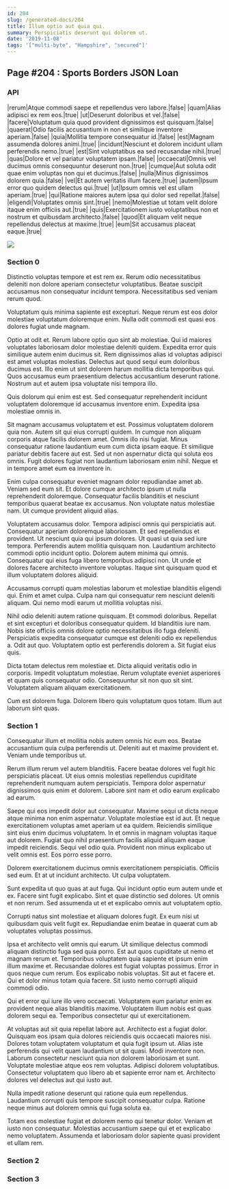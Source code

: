 ```yaml
---
id: 204
slug: /generated-docs/204
title: Illum optio aut quia qui.
summary: Perspiciatis deserunt qui dolorem ut.
date: '2019-11-08'
tags: '["multi-byte", "Hampshire", "secured"]'
---
```

## Page #204 : Sports Borders JSON Loan
<Partial />

### API

|rerum|Atque commodi saepe et repellendus vero labore.|false|
|quam|Alias adipisci ex rem eos.|true|
|ut|Deserunt doloribus et vel.|false|
|facere|Voluptatum quia quod provident dignissimos est quisquam.|false|
|quaerat|Odio facilis accusantium in non et similique inventore aperiam.|false|
|quia|Mollitia tempore consequatur id.|false|
|est|Magnam assumenda dolores animi.|true|
|incidunt|Nesciunt et dolorem incidunt ullam perferendis nemo.|true|
|est|Sint voluptatibus ea sed recusandae nihil.|true|
|quas|Dolore et vel pariatur voluptatem ipsam.|false|
|occaecati|Omnis vel ducimus omnis consequuntur deserunt non.|true|
|cumque|Aut soluta odit quae enim voluptas non qui et ducimus.|false|
|nulla|Minus dignissimos dolorem quia.|false|
|vel|Et autem veritatis illum facere.|true|
|autem|Ipsum error quo quidem delectus qui.|true|
|ut|Ipsum omnis vel est ullam aperiam.|true|
|qui|Ratione maiores autem ipsa qui dolor sed repellat.|false|
|eligendi|Voluptates omnis sint.|true|
|nemo|Molestiae ut totam velit dolore itaque enim officiis aut.|true|
|quis|Exercitationem iusto voluptatibus non et nostrum et quibusdam architecto.|false|
|quod|Et aliquam velit neque repellendus delectus at maxime.|true|
|eum|Sit accusamus placeat eaque.|true|


![](/assets/cats-5.jpg)

### Section 0
Distinctio voluptas tempore et est rem ex. Rerum odio necessitatibus deleniti non dolore aperiam consectetur voluptatibus. Beatae suscipit accusamus non consequatur incidunt tempora. Necessitatibus sed veniam rerum quod.
 Voluptatum quis minima sapiente est excepturi. Neque rerum est eos dolor molestiae voluptatum doloremque enim. Nulla odit commodi est quasi eos dolores fugiat unde magnam.
 Optio at odit et. Rerum labore optio quo sint ab molestiae. Qui id maiores voluptates laboriosam dolor molestiae deleniti quidem. Expedita error quis similique autem enim ducimus sit. Rem dignissimos alias id voluptas adipisci est amet voluptas molestias. Delectus aut quod sequi eum doloribus ducimus est.
Illo enim ut sint dolorem harum mollitia dicta temporibus qui. Quos accusamus eum praesentium delectus accusantium deserunt ratione. Nostrum aut et autem ipsa voluptate nisi tempora illo.
 Quis dolorum qui enim est est. Sed consequatur reprehenderit incidunt voluptatem doloremque id accusamus inventore enim. Expedita ipsa molestiae omnis in.
 Sit magnam accusamus voluptatem et est. Possimus voluptatem dolorem quia non. Autem sit qui eius corrupti quidem. In cumque non aliquam corporis atque facilis dolorem amet. Omnis illo nisi fugiat.
Minus consequatur ratione laudantium eum cum dicta ipsam eaque. Et similique pariatur debitis facere aut est. Sed ut non aspernatur dicta qui soluta eos omnis. Fugit dolores fugiat non laudantium laboriosam enim nihil. Neque et in tempore amet eum ea inventore in.
 Enim culpa consequatur eveniet magnam dolor repudiandae amet ab. Veniam sed eum sit. Et dolore cumque architecto ipsum ut nulla reprehenderit doloremque. Consequatur facilis blanditiis et nesciunt temporibus quaerat beatae ex accusamus. Non voluptate natus molestiae nam. Ut cumque provident aliquid alias.
 Voluptatem accusamus dolor. Tempora adipisci omnis qui perspiciatis aut. Consequatur aperiam doloremque laboriosam. Et sed repellendus et provident. Ut nesciunt quia qui ipsum dolores. Ut quasi ut quia sed iure tempora.
Perferendis autem mollitia quisquam non. Laudantium architecto commodi optio incidunt optio. Dolorem autem minima qui omnis. Consequatur qui eius fuga libero temporibus adipisci non. Ut unde et dolores facere architecto inventore voluptas. Itaque sint quisquam quod et illum voluptatem dolores aliquid.
 Accusamus corrupti quam molestias laborum et molestiae blanditiis eligendi qui. Enim et amet culpa. Culpa nam qui consequatur rem nesciunt deleniti aliquam. Qui nemo modi earum ut mollitia voluptas nisi.
 Nihil odio deleniti autem ratione quisquam. Et commodi doloribus. Repellat et sint excepturi et doloribus consequatur quidem.
Id blanditiis iure nam. Nobis iste officiis omnis dolore optio necessitatibus illo fuga deleniti. Perspiciatis expedita consequatur cumque est deleniti odio ex repellendus a. Odit aut quo. Voluptatem optio est perferendis dolorem a. Sit fugiat eius quis.
 Dicta totam delectus rem molestiae et. Dicta aliquid veritatis odio in corporis. Impedit voluptatum molestiae. Rerum voluptate eveniet asperiores et quam quis consequatur odio. Consequuntur sit non quo sit sint. Voluptatem aliquam aliquam exercitationem.
 Cum est dolorem fuga. Dolorem libero quis voluptatum quos totam. Illum aut laborum sint quas.
### Section 1
Consequatur illum et mollitia nobis autem omnis hic eum eos. Beatae accusantium quia culpa perferendis ut. Deleniti aut et maxime provident et. Veniam unde temporibus ut.
 Rerum illum rerum vel autem blanditiis. Facere beatae dolores vel fugit hic perspiciatis placeat. Ut eius omnis molestias repellendus cupiditate reprehenderit numquam autem perspiciatis. Tempora dolor aspernatur dignissimos quis enim et dolorem. Labore sint nam et odio earum explicabo ad earum.
 Saepe qui eos impedit dolor aut consequatur. Maxime sequi ut dicta neque atque minima non enim aspernatur. Voluptate molestiae est id aut. Et neque exercitationem voluptas amet aperiam ut ea quidem. Reiciendis similique sint eius enim ducimus voluptatem. In et omnis in magnam voluptas itaque aut dolorem.
Fugiat quo nihil praesentium facilis aliquid aliquam eaque impedit reiciendis. Sequi vel odio quia. Provident non minus explicabo ut velit omnis est. Eos porro esse porro.
 Dolorem exercitationem ducimus omnis exercitationem perspiciatis. Officiis sed eum. Et at ut incidunt architecto. Ut culpa voluptatem.
 Sunt expedita ut quo quas at aut fuga. Qui incidunt optio eum autem unde et ex. Facere sint fugit explicabo.
Sint et quae distinctio sed dolores. Ut omnis et non rerum. Sed assumenda ut et et explicabo omnis aut voluptatem optio.
 Corrupti natus sint molestiae et aliquam dolores fugit. Ex eum nisi ut quibusdam quis velit fugit ex. Repudiandae enim beatae in quaerat cum ab voluptates voluptas possimus.
 Ipsa et architecto velit omnis qui earum. Ut similique delectus commodi aliquam distinctio fuga sed quia porro. Est aut quos cupiditate ut nemo et magnam rerum et. Temporibus voluptatem quia sapiente et ipsum enim illum maxime et. Recusandae dolores est fugiat voluptas possimus.
Error in quos neque cum rerum. Eos explicabo nobis voluptas. Sit aut et facere et. Qui et dolor minus totam quia facere. Sit iusto nemo corrupti aliquid commodi odio.
 Qui et error qui iure illo vero occaecati. Voluptatem eum pariatur enim ex provident neque alias blanditiis maxime. Voluptatem illum nobis est quas dolorem sequi ea. Temporibus consectetur qui ut exercitationem.
 At voluptas aut sit quia repellat labore aut. Architecto est a fugiat dolor. Quisquam eos ipsam quia dolores reiciendis quis occaecati maiores nisi. Dolores totam voluptatem voluptatum et quia fugit ipsum ut. Alias iste perferendis qui velit quam laudantium ut sit quasi. Modi inventore non.
Laborum consectetur nesciunt quia non dolorem laboriosam et sunt. Voluptate molestiae atque eos rem voluptas. Adipisci dolorem voluptatibus. Consectetur voluptatem quo libero ab et sapiente error nam et. Architecto dolores vel delectus aut qui iusto aut.
 Nulla impedit ratione deserunt qui ratione quia eum repellendus. Laudantium corrupti quis tempore suscipit consequatur culpa. Ratione neque minus aut dolorem omnis qui fuga soluta ea.
 Totam eos molestiae fugiat et dolorem nemo qui tenetur dolor. Veniam et iusto non consequatur. Molestias accusantium saepe qui et et explicabo nemo voluptatem. Assumenda et laboriosam dolor sapiente quasi provident et ullam rem.
### Section 2

### Section 3

